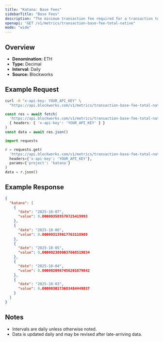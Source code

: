 ```yaml
---
title: "Katana: Base Fees"
sidebarTitle: "Base Fees"
description: "The minimum transaction fee required for a transaction to be included in a block"
openapi: "GET /v1/metrics/transaction-base-fee-total-native"
mode: "wide"
---
```


## Overview

- **Denomination:** ETH
- **Type:** Decimal
- **Interval:** Daily
- **Source:** Blockworks

## Example Request

<CodeGroup>

```bash cURL
curl -H "x-api-key: YOUR_API_KEY" \
  "https://api.blockworks.com/v1/metrics/transaction-base-fee-total-native?project=katana"
```

```typescript TypeScript
const res = await fetch(
  'https://api.blockworks.com/v1/metrics/transaction-base-fee-total-native?project=katana',
  { headers: { 'x-api-key': 'YOUR_API_KEY' } }
)
const data = await res.json()
```

```python Python
import requests

r = requests.get(
  'https://api.blockworks.com/v1/metrics/transaction-base-fee-total-native',
  headers={'x-api-key': 'YOUR_API_KEY'},
  params={'project': 'katana'}
)
data = r.json()
```

</CodeGroup>

## Example Response

```json
{
  "katana": [
    {
      "date": "2025-10-07",
      "value": 0.000003589570725419993
    },
    {
      "date": "2025-10-06",
      "value": 0.000003139017763118988
    },
    {
      "date": "2025-10-05",
      "value": 0.0000023800037668519834
    },
    {
      "date": "2025-10-04",
      "value": 0.0000020967456201879842
    },
    {
      "date": "2025-10-03",
      "value": 0.0000030173683484449837
    }
  ]
}
```

## Notes
- Intervals are daily unless otherwise noted.
- Data is updated daily and may be revised after late-arriving data.